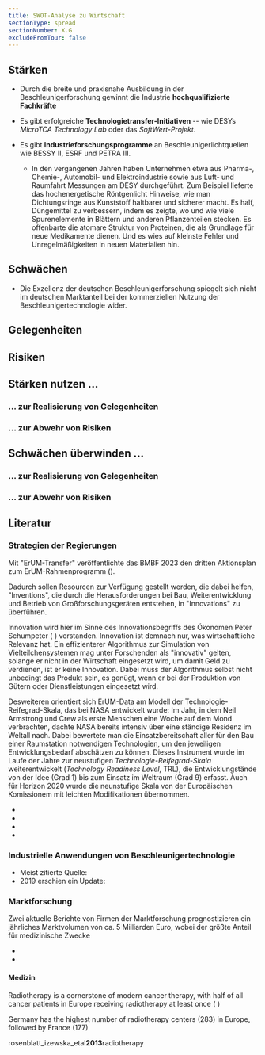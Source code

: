 ```yaml
---
title: SWOT-Analyse zu Wirtschaft
sectionType: spread
sectionNumber: X.G
excludeFromTour: false
---
```



<div class="spread--left spread-area--c-1_3">

## Stärken

- Durch die breite und praxisnahe Ausbildung in der Beschleunigerforschung gewinnt die Industrie **hochqualifizierte Fachkräfte**

- Es gibt erfolgreiche **Technologietransfer-Initiativen** -- wie DESYs _MicroTCA Technology Lab_ oder das _SoftWert-Projekt_.

- Es gibt **Industrieforschungsprogramme** an Beschleunigerlichtquellen wie BESSY II, ESRF und PETRA III.
  - In den vergangenen Jahren haben Unternehmen etwa aus Pharma-, Chemie-, Automobil- und Elektroindustrie sowie aus Luft- und Raumfahrt Messungen am DESY durchgeführt. Zum Beispiel lieferte das hochenergetische Röntgenlicht Hinweise, wie man Dichtungsringe aus Kunststoff haltbarer und sicherer macht. Es half, Düngemittel zu verbessern, indem es zeigte, wo und wie viele Spurenelemente in Blättern und anderen Pflanzenteilen stecken. Es offenbarte die atomare Struktur von Proteinen, die als Grundlage für neue Medikamente dienen. Und es wies auf kleinste Fehler und Unregelmäßigkeiten in neuen Materialien hin.

## Schwächen

- Die Exzellenz der deutschen Beschleunigerforschung spiegelt sich nicht im deutschen Marktanteil bei der kommerziellen Nutzung der Beschleunigertechnologie wider.

</div>

<div class="spread--left spread-area--c-2_3">

## Gelegenheiten

## Risiken

</div>

<div class="spread--left spread-area--c-3_3">

## Stärken nutzen ...

### ... zur Realisierung von Gelegenheiten

### ... zur Abwehr von Risiken

## Schwächen überwinden ...

### ... zur Realisierung von Gelegenheiten

### ... zur Abwehr von Risiken

</div>

<div class="spread--right spread-area--c-1_3">

## Literatur

### Strategien der Regierungen

Mit "ErUM-Transfer" veröffentlichte das BMBF 2023 den dritten Aktionsplan zum ErUM-Rahmenprogramm (<BibRef citeKey="bmbf__erum-transfer" />).

Dadurch sollen Resourcen zur Verfügung gestellt werden, die dabei helfen, "Inventions", die durch die Herausforderungen bei Bau, Weiterentwicklung und Betrieb von Großforschungsgeräten entstehen, in "Innovations" zu überführen.

Innovation wird hier im Sinne des Innovationsbegriffs des Ökonomen Peter Schumpeter (<BibRef citeKey="schumpeter__1939__konjunkturzyklen" /> ) verstanden. Innovation ist demnach nur, was wirtschaftliche Relevanz hat. Ein effizienterer Algorithmus zur Simulation von Vielteilchensystemen mag unter Forschenden als "innovativ" gelten, solange er nicht in der Wirtschaft eingesetzt wird, um damit Geld zu verdienen, ist er keine Innovation. Dabei muss der Algorithmus selbst nicht unbedingt das Produkt sein, es genügt, wenn er bei der Produktion von Gütern oder Dienstleistungen eingesetzt wird.

Desweiteren orientiert sich ErUM-Data am Modell der Technologie-Reifegrad-Skala, das bei NASA entwickelt wurde: Im Jahr, in dem Neil Armstrong und Crew als erste Menschen eine Woche auf dem Mond verbrachten, dachte NASA bereits intensiv über eine ständige Residenz im Weltall nach. Dabei bewertete man die Einsatzbereitschaft aller für den Bau einer Raumstation notwendigen Technologien, um den jeweiligen Entwicklungsbedarf abschätzen zu können. Dieses Instrument wurde im Laufe der Jahre zur neustufigen _Technologie-Reifegrad-Skala_ weiterentwickelt (_Technology Readiness Level_, TRL), die Entwicklungstände von der Idee (Grad 1) bis zum Einsatz im Weltraum (Grad 9) erfasst. Auch für Horizon 2020 wurde die neunstufige Skala von der Europäischen Komissionem mit leichten Modifikationen übernommen.

- <BibRef citeKey="ISO_16290:2013" />
- <BibRef citeKey="heder__2017__nasa" />
- <BibRef citeKey="mankins__2009__technology" />
- <BibRef citeKey="europeancommission__2014__anhang" />

### Industrielle Anwendungen von Beschleunigertechnologie

- Meist zitierte Quelle: <BibRef
      citeKey="hamm_hamm__2012__industrial"
    />
- 2019 erschien ein Update: <BibRef
      citeKey="doyle_mcdaniel_etal__2019__future"
    />

### Marktforschung

Zwei aktuelle Berichte von Firmen der Marktforschung prognostizieren ein jährliches Marktvolumen von ca. 5 Milliarden Euro, wobei der größte Anteil für medizinische Zwecke

- <BibRef citeKey="market_us__2024__global" />
- <BibRef citeKey="faizullabhoy_wani__2024__linear" />

#### Medizin

Radiotherapy is a cornerstone of modern cancer therapy, with half of all cancer patients in Europe receiving radiotherapy at least once (<BibRef citeKey="rosenblatt_izewska_etal__2013__radiotherapy" /> )

Germany has the highest number of radiotherapy centers (283) in Europe, followed by France (177) <BibRef citeKey="medenwald_fietkau_etal__2021__trends" />

rosenblatt_izewska_etal**2013**radiotherapy

</div>
